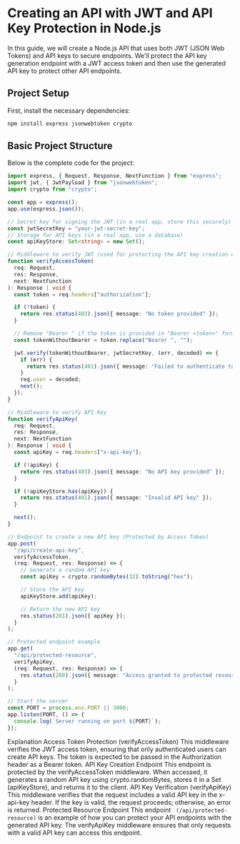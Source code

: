 # Creating an API with JWT and API Key Protection in Node.js

In this guide, we will create a Node.js API that uses both JWT (JSON Web Tokens) and API keys to secure endpoints. We'll protect the API key generation endpoint with a JWT access token and then use the generated API key to protect other API endpoints.

## Project Setup

First, install the necessary dependencies:

```bash copy
npm install express jsonwebtoken crypto
```

## Basic Project Structure

Below is the complete code for the project:

```ts copy
import express, { Request, Response, NextFunction } from "express";
import jwt, { JwtPayload } from "jsonwebtoken";
import crypto from "crypto";

const app = express();
app.use(express.json());

// Secret key for signing the JWT (in a real app, store this securely)
const jwtSecretKey = "your-jwt-secret-key";
// Storage for API keys (in a real app, use a database)
const apiKeyStore: Set<string> = new Set();

// Middleware to verify JWT (used for protecting the API key creation endpoint)
function verifyAccessToken(
  req: Request,
  res: Response,
  next: NextFunction
): Response | void {
  const token = req.headers["authorization"];

  if (!token) {
    return res.status(403).json({ message: "No token provided" });
  }

  // Remove "Bearer " if the token is provided in "Bearer <token>" format
  const tokenWithoutBearer = token.replace("Bearer ", "");

  jwt.verify(tokenWithoutBearer, jwtSecretKey, (err, decoded) => {
    if (err) {
      return res.status(401).json({ message: "Failed to authenticate token" });
    }
    req.user = decoded;
    next();
  });
}

// Middleware to verify API Key
function verifyApiKey(
  req: Request,
  res: Response,
  next: NextFunction
): Response | void {
  const apiKey = req.headers["x-api-key"];

  if (!apiKey) {
    return res.status(403).json({ message: "No API key provided" });
  }

  if (!apiKeyStore.has(apiKey)) {
    return res.status(401).json({ message: "Invalid API key" });
  }

  next();
}

// Endpoint to create a new API key (Protected by Access Token)
app.post(
  "/api/create-api-key",
  verifyAccessToken,
  (req: Request, res: Response) => {
    // Generate a random API key
    const apiKey = crypto.randomBytes(32).toString("hex");

    // Store the API key
    apiKeyStore.add(apiKey);

    // Return the new API key
    res.status(201).json({ apiKey });
  }
);

// Protected endpoint example
app.get(
  "/api/protected-resource",
  verifyApiKey,
  (req: Request, res: Response) => {
    res.status(200).json({ message: "Access granted to protected resource" });
  }
);

// Start the server
const PORT = process.env.PORT || 3000;
app.listen(PORT, () => {
  console.log(`Server running on port ${PORT}`);
});
```

Explanation
Access Token Protection (verifyAccessToken)
This middleware verifies the JWT access token, ensuring that only authenticated users can create API keys. The token is expected to be passed in the Authorization header as a Bearer token.
API Key Creation Endpoint
This endpoint is protected by the verifyAccessToken middleware. When accessed, it generates a random API key using crypto.randomBytes, stores it in a Set (apiKeyStore), and returns it to the client.
API Key Verification (verifyApiKey)
This middleware verifies that the request includes a valid API key in the x-api-key header. If the key is valid, the request proceeds; otherwise, an error is returned.
Protected Resource Endpoint
This endpoint ` (/api/protected-resource)` is an example of how you can protect your API endpoints with the generated API key. The verifyApiKey middleware ensures that only requests with a valid API key can access this endpoint.

